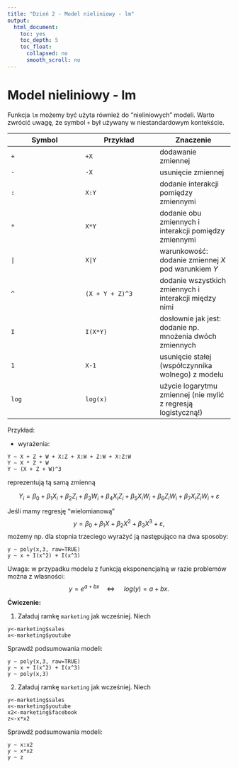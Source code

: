 ```yaml
---
title: "Dzień 2 - Model nieliniowy - lm"
output:
  html_document:
    toc: yes
    toc_depth: 5
    toc_float:
      collapsed: no
      smooth_scroll: no
---
```

<style type="text/css">
.title {
  display: none;
}

.table {
    width:70%;
}

#getting-started img {
  margin-right: 10px;
}

</style>



# Model nieliniowy - lm

Funkcja `lm` możemy być użyta również do "nieliniowych" modeli. Warto zwrócić uwagę, że symbol `+` był używany w niestandardowym kontekście.

| Symbol | Przykład | Znaczenie |
|---|---|---|
| `+` | `+X` | dodawanie zmiennej |
| `-` | `-X` | usunięcie zmiennej |
| `:` | `X:Y` | dodanie interakcji pomiędzy zmiennymi |
| `*` | `X*Y` | dodanie obu zmiennych i interakcji pomiędzy zmiennymi |
| `|` | `X|Y` | warunkowość: dodanie zmiennej $X$ pod warunkiem $Y$ |
| `^` | `(X + Y + Z)^3` | dodanie wszystkich zmiennych i interakcji między nimi |
| `I` | `I(X*Y)` | dosłownie jak jest: dodanie np. mnożenia dwóch zmiennych |
| `1` | `X-1` | usunięcie stałej (współczynnika wolnego) z modelu |
| `log` | `log(x)` | użycie logarytmu zmiennej (nie mylić z regresją logistyczną!) |


Przykład:

* wyrażenia:

```
Y ~ X + Z + W + X:Z + X:W + Z:W + X:Z:W
Y ~ X * Z * W
Y ~ (X + Z + W)^3
```

reprezentują tą samą zmienną

$$Y_i=\beta_0 + \beta_1 X_i+\beta_2 Z_i +\beta_3 W_i+\beta_4X_iZ_i +\beta_5 X_iW_i+\beta_6 Z_iW_i+\beta_7X_iZ_iW_i+\varepsilon$$

Jeśli mamy regresję "wielomianową"
$$ y = \beta_0 + \beta_1X+\beta_2X^2+\beta_3X^3 + \varepsilon ,$$
możemy np. dla stopnia trzeciego wyrażyć ją następująco na dwa sposoby:
```
y ~ poly(x,3, raw=TRUE)
y ~ x + I(x^2) + I(x^3)
```

Uwaga: w przypadku modelu z funkcją eksponencjalną w razie problemów można z własności:
$$y = e^{a+bx} \quad  \Longleftrightarrow\ \quad log(y) = a + bx.$$

**Ćwiczenie:**

1. Załaduj ramkę `marketing` jak wcześniej. Niech

```
y<-marketing$sales
x<-marketing$youtube
```

Sprawdź podsumowania modeli:

```
y ~ poly(x,3, raw=TRUE)
y ~ x + I(x^2) + I(x^3)
y ~ poly(x,3)
```

2. Załaduj ramkę `marketing` jak wcześniej. Niech

```
y<-marketing$sales
x<-marketing$youtube
x2<-marketing$facebook
z<-x*x2
```

Sprawdź podsumowania modeli:

```
y ~ x:x2
y ~ x*x2
y ~ z
```
</div>

